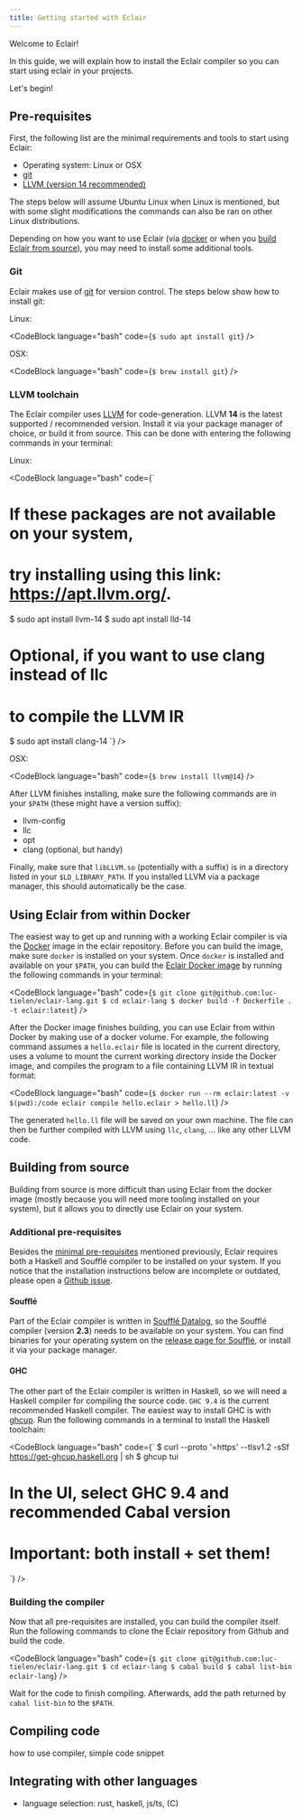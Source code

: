 ```yaml
---
title: Getting started with Eclair
---
```



Welcome to Eclair!

In this guide, we will explain how to install the Eclair compiler so you
can start using eclair in your projects.

Let's begin!

## Pre-requisites

First, the following list are the minimal requirements and tools to start using
Eclair:

- Operating system: Linux or OSX
- [git](#git)
- [LLVM (version 14 recommended)](#llvm-toolchain)

The steps below will assume Ubuntu Linux when Linux is mentioned, but with some
slight modifications the commands can also be ran on other Linux distributions.

Depending on how you want to use Eclair (via
[docker](#using-eclair-from-within-docker) or when you [build Eclair from
source](#building-from-source)), you may need to install some additional
tools.

### Git

Eclair makes use of [git](https://git-scm.com/) for version control.
The steps below show how to install git:

Linux:

<CodeBlock
  language="bash"
  code={`
$ sudo apt install git
`}
/>

OSX:

<CodeBlock
  language="bash"
  code={`
$ brew install git
`}
/>

### LLVM toolchain

The Eclair compiler uses [LLVM](https://en.wikipedia.org/wiki/LLVM) for
code-generation. LLVM **14** is the latest supported / recommended version.
Install it via your package manager of choice, or build it from source. This
can be done with entering the following commands in your terminal:

Linux:

<CodeBlock
  language="bash"
  code={`
# If these packages are not available on your system,
# try installing using this link: https://apt.llvm.org/.
$ sudo apt install llvm-14
$ sudo apt install lld-14
# Optional, if you want to use clang instead of llc
# to compile the LLVM IR
$ sudo apt install clang-14
`}
/>

OSX:

<CodeBlock
  language="bash"
  code={`
$ brew install llvm@14
`}
/>

After LLVM finishes installing, make sure the following commands are in your
`$PATH` (these might have a version suffix):

- llvm-config
- llc
- opt
- clang (optional, but handy)

Finally, make sure that `libLLVM.so` (potentially with a suffix) is in a
directory listed in your `$LD_LIBRARY_PATH`. If you installed LLVM via a
package manager, this should automatically be the case.

## Using Eclair from within Docker

The easiest way to get up and running with a working Eclair compiler is via the
[Docker](https://www.docker.com/) image in the eclair repository. Before you
can build the image, make sure `docker` is installed on your system.
Once `docker` is installed and available on your `$PATH`, you can build the
[Eclair Docker image](https://github.com/luc-tielen/eclair-lang/blob/main/Dockerfile)
by running the following commands in your terminal:

<CodeBlock
  language="bash"
  code={`
$ git clone git@github.com:luc-tielen/eclair-lang.git
$ cd eclair-lang
$ docker build -f Dockerfile . -t eclair:latest
`}
/>

After the Docker image finishes building, you can use Eclair from within Docker
by making use of a docker volume. For example, the following command assumes
a `hello.eclair` file is located in the current directory, uses a volume to
mount the current working directory inside the Docker image, and compiles the
program to a file containing LLVM IR in textual format:

<CodeBlock
  language="bash"
  code={`$ docker run --rm eclair:latest -v $(pwd):/code eclair compile hello.eclair > hello.ll`}
/>

The generated `hello.ll` file will be saved on your own machine. The file can
then be further compiled with LLVM using `llc`, `clang`, ... like any other
LLVM code.

## Building from source

Building from source is more difficult than using Eclair from the docker image
(mostly because you will need more tooling installed on your system), but it allows
you to directly use Eclair on your system.

### Additional pre-requisites

Besides the [minimal pre-requisites](#pre-requisites) mentioned previously,
Eclair requires both a Haskell and Soufflé compiler to be installed
on your system. If you notice that the installation instructions below are
incomplete or outdated, please open a [Github
issue](https://github.com/luc-tielen/eclair-website/issues).

#### Soufflé

Part of the Eclair compiler is written in [Soufflé
Datalog](https://souffle-lang.github.io), so the Soufflé compiler (version
**2.3**) needs to be available on your system. You can find binaries for your
operating system on the [release page for
Soufflé](https://github.com/souffle-lang/souffle/releases/tag/2.3), or install
it via your package manager.

#### GHC

The other part of the Eclair compiler is written in Haskell, so we will need a Haskell
compiler for compiling the source code. `GHC 9.4` is the current recommended
Haskell compiler. The easiest way to install GHC is with
[ghcup](https://www.haskell.org/ghcup/). Run the following commands in a
terminal to install the Haskell toolchain:

<CodeBlock
  language="bash"
  code={`
$ curl --proto '=https' --tlsv1.2 -sSf https://get-ghcup.haskell.org | sh
$ ghcup tui
# In the UI, select GHC 9.4 and recommended Cabal version
# Important: both install + set them!
`}
/>

### Building the compiler

Now that all pre-requisites are installed, you can build the compiler itself.
Run the following commands to clone the Eclair repository from Github and build
the code.

<CodeBlock
  language="bash"
  code={`
$ git clone git@github.com:luc-tielen/eclair-lang.git
$ cd eclair-lang
$ cabal build
$ cabal list-bin eclair-lang
`}
/>

Wait for the code to finish compiling. Afterwards, add the path returned by
`cabal list-bin` to the `$PATH`.

## Compiling code

how to use compiler,
simple code snippet

## Integrating with other languages

- language selection: rust, haskell, js/ts, (C)
